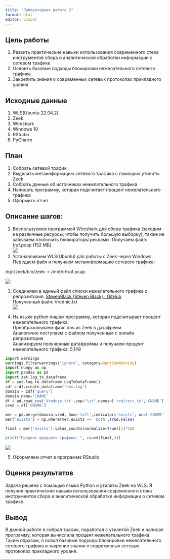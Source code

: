 ---
title: "Лабораторная работа 2"
format: html
editor: visual
---

## Цель работы

1.  Развить практические навыки использования современного стека инструментов сбора и аналитической обработки информации о сетевом трафике
2.  Освоить базовые подходы блокировки нежелательного сетевого трафика
3.  Закрепить знания о современных сетевых протоколах прикладного уровня

## Исходные данные

1.  WLS(Ubuntu 22.04.2)
2.  Zeek
3.  Wireshark
4.  Windows 10
5.  RStudio
6.  PyCharm

## План

1.  Собрать сетевой трафик
2.  Выделить метаинформацию сетевого трафика с помощью утилиты Zeek
3.  Собрать данные об источниках нежелательного трафика
4.  Написать программу, которая подсчитает процент нежелательного трафика
5.  Оформить отчет

## Описание шагов:

1.  Воспользуемся программой Wireshark для сбора трафика (заходим на различные ресурсы, чтобы получить большую выборку), также не забываем отключить блокираторы рекламы. Получаем файл: traf.pcap (152 МБ)\
    ![](images/traficPic-01.png)
2.  Устанавливаем WLS(Ubuntu) для работы с Zeek через Windows. Передаем файл и получаем метаинформацию сетевого трафика:

/opt/zeek/bin/zeek -r /mnt/c/traf.pcap

![](images/dsnzeek.png)

3.  Соединяем в единый файл списки нежелательного трафика с репрозитория: [StevenBlack (Steven Black) · GitHub](https://github.com/StevenBlack) \
    Полученный файл: Vrednie.txt\
    ![](images/vred.png)

4.  На языке python пишем программу, которая подсчитывает процент нежелательного трафика.\
    Преобразовываем файл dns из Zeek в датафрейм\
    Аналогично поступаем с файлом полученным с онлайн репрозитория\
    Анализируем полученные датафреймы и получаем процент нежелательного трафика: 5,149

``` python
import warnings
warnings.filterwarnings("ignore", category=RuntimeWarning)
import numpy as np
import pandas as pd
import zat.log_to_dataframe
df = zat.log_to_dataframe.LogToDataFrame()
zdf = df.create_dataframe('dns.log')
domain = zdf['query']
domain.name='CNAME'
df = pd.read_csv('Vrednie.txt',sep="\s+",names=['redirect_to','CNAME'])
vred = df['CNAME']

mer = pd.merge(domain,vred, how='left',indicator='exists', on=['CNAME'],)
mer['exists'] = np.where(mer.exists == 'both',True,False)

final = mer['exists'].value_counts(normalize=True)[1]*100

print("Процент вредного трафика: ", round(final,3))
```

![](images/py1.png)

5.  Оформляем отчет в программе RStudio

## Оценка результатов

Задача решена с помощью языка Python и утилиты Zeek на WLS. Я получил практические навыки использования современного стека инструментов сбора и аналитической обработки информации о сетевом трафике.

## Вывод

В данной работе я собрал трафик, поработал с утилитой Zeek и написал программу, которая вычислила процент нежелательного трафика. Таким образом, я освол базовые подходы блокировки нежелательного сетевого трафика и закрепил знания о современных сетевых протоколах прикладного уровня.
